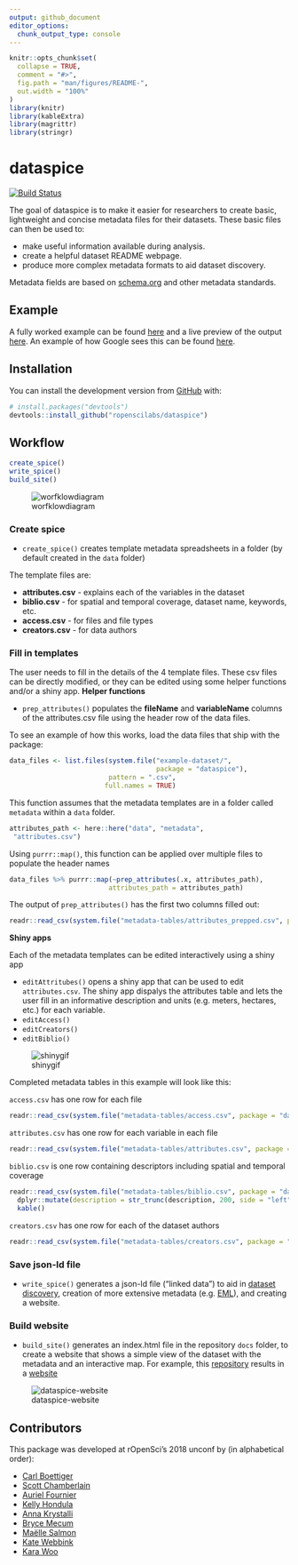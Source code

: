 ```yaml
---
output: github_document
editor_options: 
  chunk_output_type: console
---
```


<!-- README.md is generated from README.Rmd. Please edit that file -->

```r
knitr::opts_chunk$set(
  collapse = TRUE,
  comment = "#>",
  fig.path = "man/figures/README-",
  out.width = "100%"
)
library(knitr)
library(kableExtra)
library(magrittr)
library(stringr)
```
# dataspice

[![Build Status](https://travis-ci.com/ropenscilabs/dataspice.svg?branch=master)](https://travis-ci.com/ropenscilabs/dataspice)

The goal of dataspice is to make it easier for researchers to create basic, lightweight and concise metadata files for their datasets. These basic files can then be used to:

- make useful information available during analysis.
- create a helpful dataset README webpage.
- produce more complex metadata formats to aid dataset discovery.

Metadata fields are based on [schema.org](http://schema.org/Dataset) and other metadata standards. 

## Example

A fully worked example can be found [here](https://github.com/amoeba/dataspice-example) and a live preview of the output [here](https://amoeba.github.io/dataspice-example/). An example of how Google sees this can be found [here](https://search.google.com/structured-data/testing-tool/u/0/#url=https%3A%2F%2Famoeba.github.io%2Fdataspice-example%2F).

## Installation

You can install the development version from [GitHub](https://github.com/) with:

``` r
# install.packages("devtools")
devtools::install_github("ropenscilabs/dataspice")
```
## Workflow

```r
create_spice()
write_spice() 
build_site()
```

![worfklowdiagram](man/figures/dataspice_workflow.png)

### Create spice

* `create_spice()` creates template metadata spreadsheets in a folder (by default created in the `data` folder)

The template files are:

* **attributes.csv** - explains each of the variables in the dataset
* **biblio.csv** - for spatial and temporal coverage, dataset name, keywords, etc.
* **access.csv** - for files and file types
* **creators.csv** - for data authors

### Fill in templates

The user needs to fill in the details of the 4 template files. These csv files can be directly modified, or they can be edited using some helper functions and/or a shiny app. 
**Helper functions**

* `prep_attributes()` populates the **fileName** and **variableName** columns of the attributes.csv file using the header row of the data files. 

To see an example of how this works, load the data files that ship with the package:

```r
data_files <- list.files(system.file("example-dataset/", 
                                     package = "dataspice"), 
                         pattern = ".csv",
                        full.names = TRUE)
```

This function assumes that the metadata templates are in a folder called `metadata` within a `data` folder.

```r
attributes_path <- here::here("data", "metadata",
 "attributes.csv")
```

Using `purrr::map()`, this function can be applied over multiple files to populate the header names

```r
data_files %>% purrr::map(~prep_attributes(.x, attributes_path),
                         attributes_path = attributes_path)
```

The output of `prep_attributes()` has the first two columns filled out:

```r
readr::read_csv(system.file("metadata-tables/attributes_prepped.csv", package = "dataspice")) %>% head() %>% kable()
```

**Shiny apps**

Each of the metadata templates can be edited interactively using a shiny app

* `editAttritubes()` opens a shiny app that can be used to edit `attributes.csv`. The shiny app dispalys the attributes table and lets the user fill in an informative description and units (e.g. meters, hectares, etc.) for each variable. 
* `editAccess()`
* `editCreators()`
* `editBiblio()`

![shinygif](man/figures/before123.gif)

Completed metadata tables in this example will look like this:

`access.csv` has one row for each file

```r
readr::read_csv(system.file("metadata-tables/access.csv", package = "dataspice")) %>% head() %>% kable()
```

`attributes.csv` has one row for each variable in each file

```r
readr::read_csv(system.file("metadata-tables/attributes.csv", package = "dataspice")) %>% head() %>% kable()
```

`biblio.csv` is one row containing descriptors including spatial and temporal coverage

```r
readr::read_csv(system.file("metadata-tables/biblio.csv", package = "dataspice")) %>% 
  dplyr::mutate(description = str_trunc(description, 200, side = "left")) %>%
  kable()
```

`creators.csv` has one row for each of the dataset authors

```r
readr::read_csv(system.file("metadata-tables/creators.csv", package = "dataspice")) %>% kable() 
```


### Save json-ld file

* `write_spice()` generates a json-ld file ("linked data") to aid in [dataset discovery](https://developers.google.com/search/docs/data-types/dataset), creation of more extensive metadata (e.g. [EML](https://knb.ecoinformatics.org/#api)), and creating a website. 

### Build website

* `build_site()` generates an index.html file in the repository `docs` folder, to create a website that shows a simple view of the dataset with the metadata and an interactive map. For example, this [repository](https://github.com/amoeba/dataspice-example) results in a [website](https://amoeba.github.io/dataspice-example/) 

![dataspice-website](man/figures/screenshot.png)

## Contributors

This package was developed at rOpenSci's 2018 unconf by (in alphabetical order):

* [Carl Boettiger](https://github.com/cboettig)
* [Scott Chamberlain](https://github.com/sckott)
* [Auriel Fournier](https://github.com/aurielfournier)
* [Kelly Hondula](https://github.com/khondula)
* [Anna Krystalli](https://github.com/annakrystalli)
* [Bryce Mecum](https://github.com/amoeba)
* [Maëlle Salmon](https://github.com/maelle)
* [Kate Webbink](https://github.com/magpiedin)
* [Kara Woo](https://github.com/karawoo)

